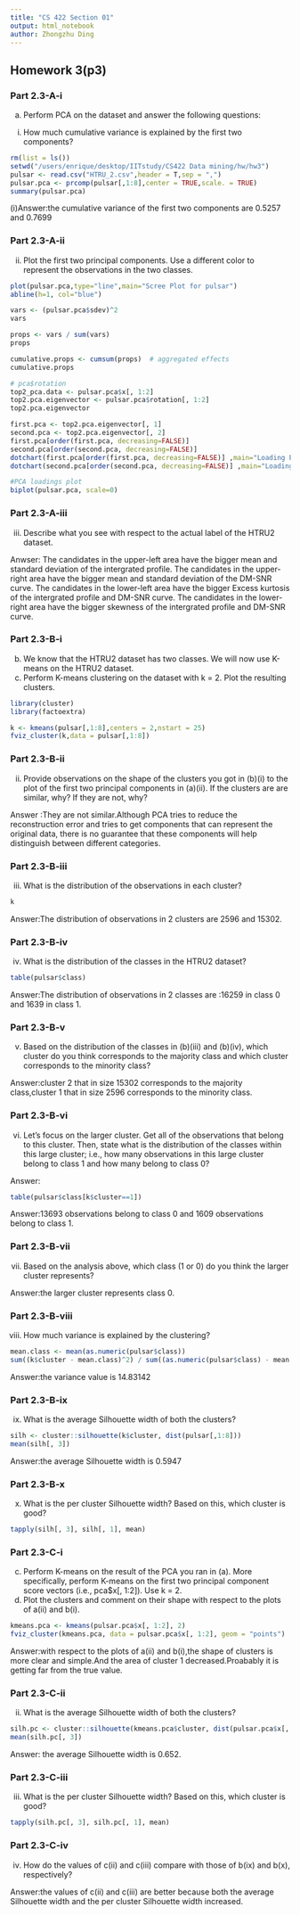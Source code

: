 ```yaml
---
title: "CS 422 Section 01"
output: html_notebook
author: Zhongzhu Ding
---
```


## Homework 3(p3)

### Part 2.3-A-i
a) Perform PCA on the dataset and answer the following questions:
(i) How much cumulative variance is explained by the first two components?

```r
rm(list = ls())
setwd("/users/enrique/desktop/IITstudy/CS422 Data mining/hw/hw3")
pulsar <- read.csv("HTRU_2.csv",header = T,sep = ",")
pulsar.pca <- prcomp(pulsar[,1:8],center = TRUE,scale. = TRUE)
summary(pulsar.pca)
```
(i)Answer:the cumulative variance of the first two components are 0.5257 and 0.7699

### Part 2.3-A-ii
(ii) Plot the first two principal components. Use a different color to represent the observations in the two classes. 

```r
plot(pulsar.pca,type="line",main="Scree Plot for pulsar")
abline(h=1, col="blue")
```

```r
vars <- (pulsar.pca$sdev)^2 
vars
```

```r
props <- vars / sum(vars)    
props
```

```r
cumulative.props <- cumsum(props)  # aggregated effects
cumulative.props
```

```r
# pca$rotation 
top2_pca.data <- pulsar.pca$x[, 1:2]
top2.pca.eigenvector <- pulsar.pca$rotation[, 1:2]
top2.pca.eigenvector

first.pca <- top2.pca.eigenvector[, 1]
second.pca <- top2.pca.eigenvector[, 2]
first.pca[order(first.pca, decreasing=FALSE)]
second.pca[order(second.pca, decreasing=FALSE)]    
dotchart(first.pca[order(first.pca, decreasing=FALSE)] ,main="Loading Plot for PC1", xlab="Variable Loadings",col="red")
dotchart(second.pca[order(second.pca, decreasing=FALSE)] ,main="Loading Plot for PC2", xlab="Variable Loadings",col="blue")
```

```r
#PCA loadings plot
biplot(pulsar.pca, scale=0) 
```

### Part 2.3-A-iii

(iii) Describe what you see with respect to the actual label of the HTRU2 dataset.

Anwser:
The candidates in the upper-left area have the bigger mean and standard deviation of the intergrated profile.
The candidates in the upper-right area have the bigger mean and standard deviation of the DM-SNR curve.
The candidates in the lower-left area have the bigger Excess kurtosis of the intergrated profile and DM-SNR curve.
The candidates in the lower-right area have the bigger skewness of the intergrated profile and DM-SNR curve.

### Part 2.3-B-i
(b) We know that the HTRU2 dataset has two classes. We will now use K-means on the HTRU2 dataset.
(i) Perform K-means clustering on the dataset with k = 2. Plot the resulting clusters.
```r
library(cluster)
library(factoextra)

k <- kmeans(pulsar[,1:8],centers = 2,nstart = 25)
fviz_cluster(k,data = pulsar[,1:8])
```

### Part 2.3-B-ii
(ii) Provide observations on the shape of the clusters you got in (b)(i) to the plot of the first two principal components in (a)(ii). If the clusters are are similar, why? If they are not, why?

Answer :They are not similar.Although PCA tries to reduce the reconstruction error and tries to get components that can represent the original data, there is no guarantee that these components will help distinguish between different categories.

### Part 2.3-B-iii
(iii) What is the distribution of the observations in each cluster?
```r
k
```

 Answer:The distribution of observations in 2 clusters are 2596 and 15302.
 
### Part 2.3-B-iv
(iv) What is the distribution of the classes in the HTRU2 dataset?

```r
table(pulsar$class)
```

Answer:The distribution of observations in 2 classes are :16259 in class 0 and 1639 in class 1.

### Part 2.3-B-v
(v) Based on the distribution of the classes in (b)(iii) and (b)(iv), which cluster do you think corresponds to the majority class and which cluster corresponds to the minority class?

Answer:cluster 2 that in size 15302 corresponds to the majority class,cluster 1 that in size 2596 corresponds to the minority class.

### Part 2.3-B-vi
(vi) Let’s focus on the larger cluster. Get all of the observations that belong to this cluster. Then, state what is the distribution of the classes within this large cluster; i.e., how many observations in this large cluster belong to class 1 and how many belong to class 0?

Answer:

```r
table(pulsar$class[k$cluster==1])
```

Answer:13693 observations belong to class 0 and 1609 observations belong to class 1.

### Part 2.3-B-vii
(vii) Based on the analysis above, which class (1 or 0) do you think the larger cluster represents?

Answer:the larger cluster represents class 0.

### Part 2.3-B-viii
(viii) How much variance is explained by the clustering?

```r
mean.class <- mean(as.numeric(pulsar$class))
sum((k$cluster - mean.class)^2) / sum((as.numeric(pulsar$class) - mean.class)^2)

```

Answer:the variance value is 14.83142

### Part 2.3-B-ix
(ix) What is the average Silhouette width of both the clusters?

```r
silh <- cluster::silhouette(k$cluster, dist(pulsar[,1:8]))
mean(silh[, 3])
```

Answer:the average Silhouette width is 0.5947

### Part 2.3-B-x
(x) What is the per cluster Silhouette width? Based on this, which cluster is good?

```r
tapply(silh[, 3], silh[, 1], mean)
```

### Part 2.3-C-i
(c) Perform K-means on the result of the PCA you ran in (a). More specifically, perform K-means on the first two principal component score vectors (i.e., pca$x[, 1:2]). Use k = 2.
(i) Plot the clusters and comment on their shape with respect to the plots of a(ii) and b(i).

```r
kmeans.pca <- kmeans(pulsar.pca$x[, 1:2], 2)
fviz_cluster(kmeans.pca, data = pulsar.pca$x[, 1:2], geom = "points")
```

Answer:with respect to the plots of a(ii) and b(i),the shape of clusters is more clear and simple.And the area of cluster 1 decreased.Proabably it is getting far from the true value.

### Part 2.3-C-ii
(ii) What is the average Silhouette width of both the clusters?
```r
silh.pc <- cluster::silhouette(kmeans.pca$cluster, dist(pulsar.pca$x[, 1:2]))
mean(silh.pc[, 3])
```

Answer: the average Silhouette width is 0.652.

### Part 2.3-C-iii
(iii) What is the per cluster Silhouette width? Based on this, which cluster is good?
```r
tapply(silh.pc[, 3], silh.pc[, 1], mean)
```


### Part 2.3-C-iv
(iv) How do the values of c(ii) and c(iii) compare with those of b(ix) and b(x), respectively?

Answer:the values of c(ii) and c(iii) are better because both the average Silhouette width and the per cluster Silhouette width increased.